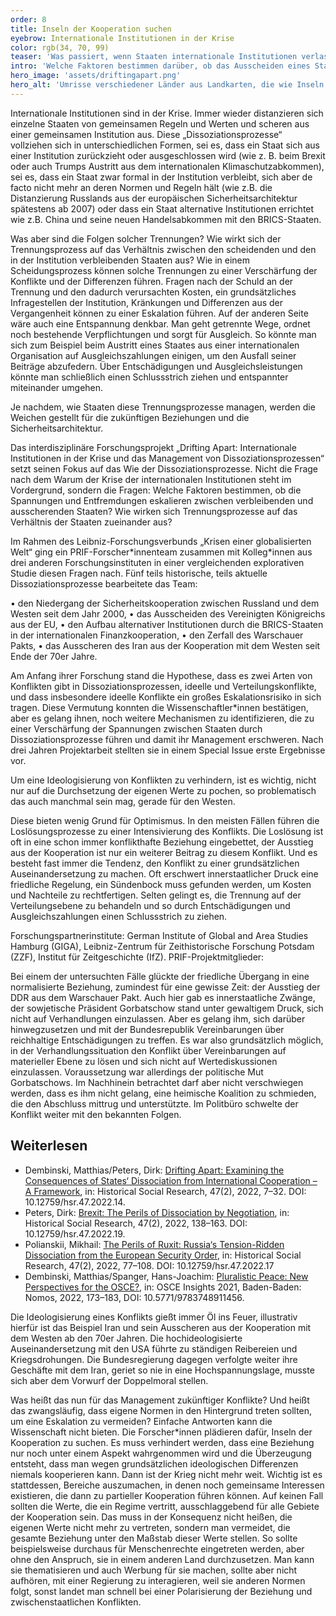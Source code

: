 ```yaml
---
order: 8
title: Inseln der Kooperation suchen
eyebrow: Internationale Institutionen in der Krise
color: rgb(34, 70, 99)
teaser: 'Was passiert, wenn Staaten internationale Institutionen verlassen? Ist die Zusammenarbeit für immer gescheitert? Das Forschungsprojekt *Drifting Apart* hat fünf solcher Dissoziationsprozesse analysiert.'
intro: 'Welche Faktoren bestimmen darüber, ob das Ausscheiden eines Staates aus einer Institution einen Konflikt weiter eskaliert oder nicht? Darauf fokussierte das interdisziplinäre Forschungsprojekt „Drifting Apart: Internationale Institutionen in der Krise und das Management von Dissoziationsprozessen“, das 2022 erfolgreich mit einem Special Issue abgeschlossen wurde.'
hero_image: 'assets/driftingapart.png'
hero_alt: 'Umrisse verschiedener Länder aus Landkarten, die wie Inseln angeordnet sind'
---
```


<Leadin>Internationale Institutionen sind</Leadin> in der Krise. Immer wieder distanzieren sich einzelne Staaten von gemeinsamen Regeln und Werten und scheren aus einer gemeinsamen Institution aus. Diese „Dissoziationsprozesse“ vollziehen sich in unterschiedlichen Formen, sei es, dass ein Staat sich aus einer Institution zurückzieht oder ausgeschlossen wird (wie z. B. beim Brexit oder auch Trumps Austritt aus dem internationalen Klimaschutzabkommen), sei es, dass ein Staat zwar formal in der Institution verbleibt, sich aber de facto nicht mehr an deren Normen und Regeln hält (wie z.B. die Distanzierung Russlands aus der europäischen Sicherheitsarchitektur spätestens ab 2007) oder dass ein Staat alternative Institutionen errichtet wie z.B. China und seine neuen Handelsabkommen mit den BRICS-Staaten. 

Was aber sind die Folgen solcher Trennungen? Wie wirkt sich der Trennungsprozess auf das Verhältnis zwischen den scheidenden und den in der Institution verbleibenden Staaten aus? Wie in einem Scheidungsprozess können solche Trennungen zu einer Verschärfung der Konflikte und der Differenzen führen. Fragen nach der Schuld an der Trennung und den dadurch verursachten Kosten, ein grundsätzliches Infragestellen der Institution, Kränkungen und Differenzen aus der Vergangenheit können zu einer Eskalation führen. Auf der anderen Seite wäre auch eine Entspannung denkbar. Man geht getrennte Wege, ordnet noch bestehende Verpflichtungen und sorgt für Ausgleich. So könnte man sich zum Beispiel beim Austritt eines Staates aus einer internationalen Organisation auf Ausgleichszahlungen einigen, um den Ausfall seiner Beiträge abzufedern. Über Entschädigungen und Ausgleichsleistungen könnte man schließlich einen Schlussstrich ziehen und entspannter miteinander umgehen.

Je nachdem, wie Staaten diese Trennungsprozesse managen, werden die Weichen gestellt für die zukünftigen Beziehungen und die Sicherheitsarchitektur.

Das interdisziplinäre Forschungsprojekt „Drifting Apart: Internationale Institutionen in der Krise und das Management von Dissoziationsprozessen“ setzt seinen Fokus auf das Wie der Dissoziationsprozesse. Nicht die Frage nach dem Warum der Krise der internationalen Institutionen steht im Vordergrund, sondern die Fragen: Welche Faktoren bestimmen, ob die Spannungen und Entfremdungen eskalieren zwischen verbleibenden und ausscherenden Staaten? Wie wirken sich Trennungsprozesse auf das Verhältnis der Staaten zueinander aus?

Im Rahmen des Leibniz-Forschungsverbunds „Krisen einer globalisierten Welt“ ging ein PRIF-Forscher\*innenteam zusammen mit Kolleg\*innen aus drei anderen Forschungsinstituten in einer vergleichenden explorativen Studie diesen Fragen nach. Fünf teils historische, teils aktuelle Dissoziationsprozesse bearbeitete das Team:

•	den Niedergang der Sicherheitskooperation zwischen Russland und dem Westen seit dem Jahr 2000,
•	das Ausscheiden des Vereinigten Königreichs aus der EU,
•	den Aufbau alternativer Institutionen durch die BRICS-Staaten in der internationalen Finanzkooperation,
•	den Zerfall des Warschauer Pakts,
•	das Ausscheren des Iran aus der Kooperation mit dem Westen seit Ende der 70er Jahre.

Am Anfang ihrer Forschung stand die Hypothese, dass es zwei Arten von Konflikten gibt in Dissoziationsprozessen, ideelle und Verteilungskonflikte, und dass insbesondere ideelle Konflikte ein großes Eskalationsrisiko in sich tragen. Diese Vermutung konnten die Wissenschaftler*innen bestätigen, aber es gelang ihnen, noch weitere Mechanismen zu identifizieren, die zu einer Verschärfung der Spannungen zwischen Staaten durch Dissoziationsprozesse führen und damit ihr Management erschweren. Nach drei Jahren Projektarbeit stellten sie in einem Special Issue erste Ergebnisse vor.

<Quote cite="Dirk Peters">

Um eine Ideologisierung von Konflikten zu verhindern, ist es wichtig, nicht nur auf die Durchsetzung der eigenen Werte zu pochen, so problematisch das auch manchmal sein mag, gerade für den Westen.

</Quote>

Diese bieten wenig Grund für Optimismus. In den meisten Fällen führen die Loslösungsprozesse zu einer Intensivierung des Konflikts. Die Loslösung ist oft in eine schon immer konflikthafte Beziehung eingebettet, der Ausstieg aus der Kooperation ist nur ein weiterer Beitrag zu diesem Konflikt. Und es besteht fast immer die Tendenz, den Konflikt zu einer grundsätzlichen Auseinandersetzung zu machen. Oft erschwert innerstaatlicher Druck eine friedliche Regelung, ein Sündenbock muss gefunden werden, um Kosten und Nachteile zu rechtfertigen. Selten gelingt es, die Trennung auf der Verteilungsebene zu behandeln und so durch Entschädigungen und Ausgleichszahlungen einen Schlussstrich zu ziehen.

<PersonList title="Über das Projekt">
Forschungspartnerinstitute: German Institute of Global and Area Studies Hamburg (GIGA), Leibniz-Zentrum für Zeithistorische Forschung Potsdam (ZZF), Institut für Zeitgeschichte (IfZ).
PRIF-Projektmitglieder: 

  <Person name="Prof. Dr. Nicole Deitelhoff (Leitung)" image="assets/Nicole-drifting_apart_RGB.png" >
</Person>
  <Person name="Dr. Matthias Dembinski" image="assets/Matthias_RGB.png" >
</Person>
  <Person name="Dr. Dirk Peters" image="assets/Dirk_drifting-apart_RGB.png" >
</Person>
  <Person name="Mikhail Polianskii" image="assets/Mikhail_RGB.png" >
</Person>
</PersonList>

Bei einem der untersuchten Fälle glückte der friedliche Übergang in eine normalisierte Beziehung, zumindest für eine gewisse Zeit: der Ausstieg der DDR aus dem Warschauer Pakt. Auch hier gab es innerstaatliche Zwänge, der sowjetische Präsident Gorbatschow stand unter gewaltigem Druck, sich nicht auf Verhandlungen einzulassen. Aber es gelang ihm, sich darüber hinwegzusetzen und mit der Bundesrepublik Vereinbarungen über reichhaltige Entschädigungen zu treffen. Es war also grundsätzlich möglich, in der Verhandlungssituation den Konflikt über Vereinbarungen auf materieller Ebene zu lösen und sich nicht auf Wertediskussionen einzulassen. Voraussetzung war allerdings der politische Mut Gorbatschows. Im Nachhinein betrachtet darf aber nicht verschwiegen werden, dass es ihm nicht gelang, eine heimische Koalition zu schmieden, die den Abschluss mittrug und unterstützte. Im Politbüro schwelte der Konflikt weiter mit den bekannten Folgen.

<Notes>

## Weiterlesen
- Dembinski, Matthias/Peters, Dirk: [Drifting Apart: Examining the Consequences of States‘ Dissociation from International Cooperation – A Framework](https://www.ssoar.info/ssoar/handle/document/81676?locale-attribute=en), in: Historical Social Research, 47(2), 2022, 7–32. DOI: 10.12759/hsr.47.2022.14.
- Peters, Dirk: [Brexit: The Perils of Dissociation by Negotiation](https://www.ssoar.info/ssoar/handle/document/81681), in: Historical Social Research, 47(2), 2022, 138–163. DOI: 10.12759/hsr.47.2022.19.
- Polianskii, Mikhail: [The Perils of Ruxit: Russia‘s Tension-Ridden Dissociation from the European Security Order](https://www.ssoar.info/ssoar/handle/document/81679), in: Historical Social Research, 47(2), 2022, 77–108. DOI: 10.12759/hsr.47.2022.17
- Dembinski, Matthias/Spanger, Hans-Joachim: [Pluralistic Peace: New Perspectives for the OSCE?](https://www.nomos-elibrary.de/10.5771/9783748911456/osce-insights-2021?page=1), in: OSCE Insights 2021, Baden-Baden: Nomos, 2022, 173–183, DOI: 10.5771/9783748911456.

</Notes>

Die Ideologisierung eines Konflikts gießt immer Öl ins Feuer, illustrativ hierfür ist das Beispiel Iran und sein Ausscheren aus der Kooperation mit dem Westen ab den 70er Jahren. Die hochideologisierte Auseinandersetzung mit den USA führte zu ständigen Reibereien und Kriegsdrohungen. Die Bundesregierung dagegen verfolgte weiter ihre Geschäfte mit dem Iran, geriet so nie in eine Hochspannungslage, musste sich aber dem Vorwurf der Doppelmoral stellen. 

Was heißt das nun für das Management zukünftiger Konflikte? Und heißt das zwangsläufig, dass eigene Normen in den Hintergrund treten sollten, um eine Eskalation zu vermeiden? Einfache Antworten kann die Wissenschaft nicht bieten. Die Forscher*innen plädieren dafür, Inseln der Kooperation zu suchen. Es muss verhindert werden, dass eine Beziehung nur noch unter einem Aspekt wahrgenommen wird und die Überzeugung entsteht, dass man wegen grundsätzlichen ideologischen Differenzen niemals kooperieren kann. Dann ist der Krieg nicht mehr weit. Wichtig ist es stattdessen, Bereiche auszumachen, in denen noch gemeinsame Interessen existieren, die dann zu partieller Kooperation führen können. Auf keinen Fall sollten die Werte, die ein Regime vertritt, ausschlaggebend für alle Gebiete der Kooperation sein. Das muss in der Konsequenz nicht heißen, die eigenen Werte nicht mehr zu vertreten, sondern man vermeidet, die gesamte Beziehung unter den Maßstab dieser Werte stellen.  So sollte beispielsweise durchaus für Menschenrechte eingetreten werden, aber ohne den Anspruch, sie in einem anderen Land durchzusetzen. Man kann sie thematisieren und auch Werbung für sie machen, sollte aber nicht aufhören, mit einer Regierung zu interagieren, weil sie anderen Normen folgt, sonst landet man schnell bei einer Polarisierung der Beziehung und zwischenstaatlichen Konflikten.

